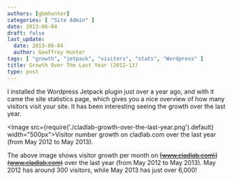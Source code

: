 ```yaml
---
authors: [gbmhunter]
categories: [ "Site Admin" ]
date: 2013-06-04
draft: false
last_update:
  date: 2013-06-04
  author: Geoffrey Hunter
tags: [ "growth", "jetpack", "visitors", "stats", "Wordpress" ]
title: Growth Over The Last Year (2012-13)
type: post
---
```


I installed the Wordpress Jetpack plugin just over a year ago, and with it came the  site statistics page, which gives you a nice overview of how many visitors visit your site. It has been interesting seeing the growth over the last year.

<Image src={require('./cladlab-growth-over-the-last-year.png').default} width="500px">Visitor number growth on cladlab.com over the last year (from May 2012 to May 2013).</Image>

The above image shows visitor growth per month on ~~\[www.cladlab.com\](www.cladlab.com)~~ over the last year (from May 2012 to May 2013). May 2012 has around 300 visitors, while May 2013 has just over 6,000!

